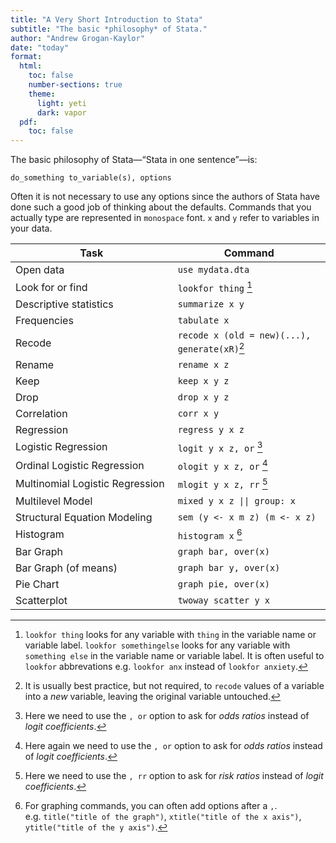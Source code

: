 ```yaml
---
title: "A Very Short Introduction to Stata"
subtitle: "The basic *philosophy* of Stata."
author: "Andrew Grogan-Kaylor"
date: "today"
format:
  html:
    toc: false
    number-sections: true
    theme:
      light: yeti
      dark: vapor
  pdf:
    toc: false
---
```


The basic philosophy of Stata---“Stata in one sentence”---is: 

`do_something to_variable(s), options`

Often it is not necessary to use any options since the authors of Stata have done such a good job of thinking about the defaults. Commands that you actually type are represented in `monospace` font. `x` and `y` refer to variables in your data.

| Task                            | Command                       | 
|---------------------------------|-------------------------------|
| Open data                       | `use mydata.dta`              |
| Look for or find                | `lookfor thing` [^lookfor]    |
| Descriptive statistics          | `summarize x y`               |
| Frequencies                     | `tabulate x`                  |
| Recode                          | `recode x (old = new)(...), generate(xR)`[^recode] |
| Rename                          | `rename x z`                  |
| Keep                            | `keep x y z`                  |
| Drop                            | `drop x y z`                  |
| Correlation                     | `corr x y`                    |
| Regression                      | `regress y x z`               |
| Logistic Regression             | `logit y x z, or` [^logit]    |
| Ordinal Logistic Regression     | `ologit y x z, or` [^ologit]  |
| Multinomial Logistic Regression | `mlogit y x z, rr` [^mlogit]  |
| Multilevel Model                | `mixed y x z || group: x`     |
| Structural Equation Modeling    | `sem (y <- x m z) (m <- x z)` |
| Histogram                       | `histogram x` [^graph]        |
| Bar Graph                       | `graph bar, over(x)`          |
| Bar Graph (of means)            | `graph bar y, over(x)`        |
| Pie Chart                       | `graph pie, over(x)`          |
| Scatterplot                     | `twoway scatter y x`          |

[^recode]: It is usually best practice, but not required, to `recode` values of a variable into a *new* variable, leaving the original variable untouched. 
[^lookfor]: `lookfor thing` looks for any variable with `thing` in the variable name or variable label. `lookfor somethingelse` looks for any variable with `something else` in the variable name or variable label. It is often useful to `lookfor` abbrevations e.g. `lookfor anx` instead of `lookfor anxiety`.
[^logit]: Here we need to use the `, or` option to ask for *odds ratios* instead of *logit coefficients*.
[^ologit]: Here again we need to use the `, or` option to ask for *odds ratios* instead of *logit coefficients*.
[^mlogit]: Here we need to use the `, rr` option to ask for *risk ratios* instead of *logit coefficients*.
[^graph]: For graphing commands, you can often add options after a `,`. e.g. `title("title of the graph")`, `xtitle("title of the x axis")`, `ytitle("title of the y axis")`.



